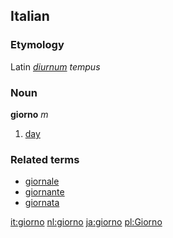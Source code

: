 ==Italian==
===Etymology===
Latin ''[[diurnum]] tempus''
===Noun===
'''giorno''' ''m''

# [[day]]

===Related terms===
*[[giornale]]
*[[giornante]]
*[[giornata]]

[[it:giorno]]
[[nl:giorno]]
[[ja:giorno]]
[[pl:Giorno]]